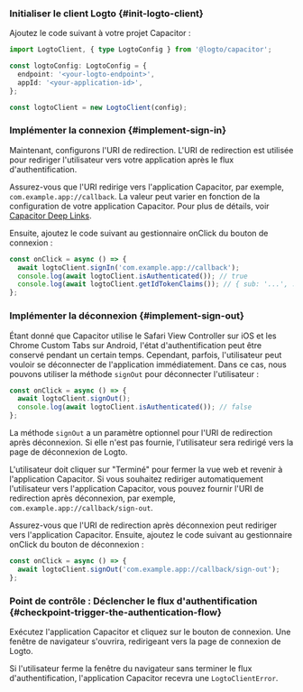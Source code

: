 
### Initialiser le client Logto \{#init-logto-client}

Ajoutez le code suivant à votre projet Capacitor :

```ts
import LogtoClient, { type LogtoConfig } from '@logto/capacitor';

const logtoConfig: LogtoConfig = {
  endpoint: '<your-logto-endpoint>',
  appId: '<your-application-id>',
};

const logtoClient = new LogtoClient(config);
```

### Implémenter la connexion \{#implement-sign-in}

<SignInFlowSummary />

Maintenant, configurons l'URI de redirection. L'URI de redirection est utilisée pour rediriger l'utilisateur vers votre application après le flux d'authentification.

Assurez-vous que l'URI redirige vers l'application Capacitor, par exemple, `com.example.app://callback`. La valeur peut varier en fonction de la configuration de votre application Capacitor. Pour plus de détails, voir [Capacitor Deep Links](https://capacitorjs.com/docs/guides/deep-links).

Ensuite, ajoutez le code suivant au gestionnaire onClick du bouton de connexion :

```ts
const onClick = async () => {
  await logtoClient.signIn('com.example.app://callback');
  console.log(await logtoClient.isAuthenticated()); // true
  console.log(await logtoClient.getIdTokenClaims()); // { sub: '...', ... }
};
```

### Implémenter la déconnexion \{#implement-sign-out}

Étant donné que Capacitor utilise le Safari View Controller sur iOS et les Chrome Custom Tabs sur Android, l'état d'authentification peut être conservé pendant un certain temps. Cependant, parfois, l'utilisateur peut vouloir se déconnecter de l'application immédiatement. Dans ce cas, nous pouvons utiliser la méthode `signOut` pour déconnecter l'utilisateur :

```ts
const onClick = async () => {
  await logtoClient.signOut();
  console.log(await logtoClient.isAuthenticated()); // false
};
```

La méthode `signOut` a un paramètre optionnel pour l'URI de redirection après déconnexion. Si elle n'est pas fournie, l'utilisateur sera redirigé vers la page de déconnexion de Logto.

L'utilisateur doit cliquer sur "Terminé" pour fermer la vue web et revenir à l'application Capacitor. Si vous souhaitez rediriger automatiquement l'utilisateur vers l'application Capacitor, vous pouvez fournir l'URI de redirection après déconnexion, par exemple, `com.example.app://callback/sign-out`.

Assurez-vous que l'URI de redirection après déconnexion peut rediriger vers l'application Capacitor. Ensuite, ajoutez le code suivant au gestionnaire onClick du bouton de déconnexion :

```ts
const onClick = async () => {
  await logtoClient.signOut('com.example.app://callback/sign-out');
};
```

### Point de contrôle : Déclencher le flux d'authentification \{#checkpoint-trigger-the-authentication-flow}

Exécutez l'application Capacitor et cliquez sur le bouton de connexion. Une fenêtre de navigateur s'ouvrira, redirigeant vers la page de connexion de Logto.

Si l'utilisateur ferme la fenêtre du navigateur sans terminer le flux d'authentification, l'application Capacitor recevra une `LogtoClientError`.
